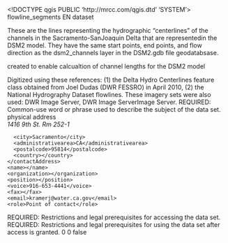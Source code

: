 <!DOCTYPE qgis PUBLIC 'http://mrcc.com/qgis.dtd' 'SYSTEM'>
<qgis version="3.24.1-Tisler">
  <identifier>flowline_segments</identifier>
  <parentidentifier></parentidentifier>
  <language>EN</language>
  <type>dataset</type>
  <title>flowline_segments</title>
  <abstract>These are the lines representing the hydrographic "centerlines" of the channels in the Sacramento-SanJoaquin Delta that are representedin the DSM2 model. They have the same start points, end points, and flow direction as the dsm2_channels layer in the DSM2.gdb file geodatabsase.

created to enable calcualtion of channel lengths for the DSM2 model

Digitized using these references: (1) the Delta Hydro Centerlines feature class obtained from Joel Dudas (DWR FESSRO) in April 2010, (2) the National Hydrography Dataset flowlines. These imagery sets were also used: DWR Image Server\Delta2006, DWR Image Server\SFBay2006\DWR Image Server\SuisunMarsh2009.</abstract>
  <keywords vocabulary="gmd:topicCategory">
    <keyword>REQUIRED: Common-use word or phrase used to describe the subject of the data set.</keyword>
  </keywords>
  <contact>
    <contactAddress>
      <type>physical address</type>
      <address>1416 9th St. Rm 252-1</address>
      <city>Sacramento</city>
      <administrativearea>CA</administrativearea>
      <postalcode>95814</postalcode>
      <country></country>
    </contactAddress>
    <name></name>
    <organization></organization>
    <position></position>
    <voice>916-653-4441</voice>
    <fax></fax>
    <email>kramerj@water.ca.gov</email>
    <role>Point of contact</role>
  </contact>
  <links>
    <link url="file://\\BDOHY3-155\GIS\Projects\DSM2_2\DSM2.gdb" size="" type="Local Area Network" name="File Geodatabase Feature Class" description="" format="" mimeType=""/>
  </links>
  <fees></fees>
  <constraints type="Access">REQUIRED: Restrictions and legal prerequisites for accessing the data set.</constraints>
  <rights>REQUIRED: Restrictions and legal prerequisites for using the data set after access is granted.</rights>
  <encoding></encoding>
  <crs>
    <spatialrefsys nativeFormat="Wkt">
      <wkt></wkt>
      <proj4></proj4>
      <srsid>0</srsid>
      <srid>0</srid>
      <authid></authid>
      <description></description>
      <projectionacronym></projectionacronym>
      <ellipsoidacronym></ellipsoidacronym>
      <geographicflag>false</geographicflag>
    </spatialrefsys>
  </crs>
  <extent>
    <spatial dimensions="2" miny="4169953.32879999978467822" minz="0" minx="575720.97089999995660037" maxx="654340.51359999994747341" crs="EPSG:4326" maxz="0" maxy="4271936.67229999974370003"/>
  </extent>
</qgis>
